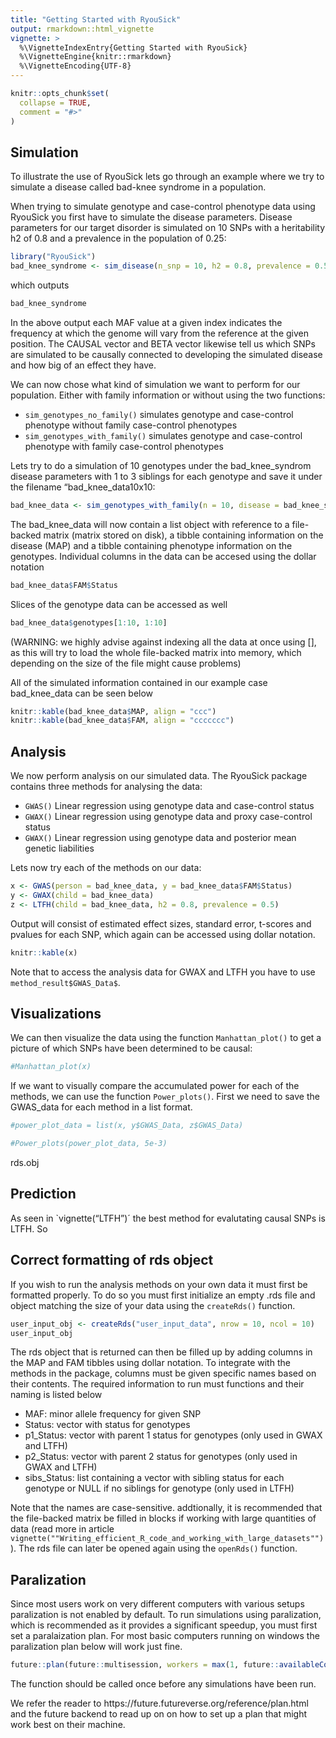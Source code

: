 ```yaml
---
title: "Getting Started with RyouSick"
output: rmarkdown::html_vignette
vignette: >
  %\VignetteIndexEntry{Getting Started with RyouSick}
  %\VignetteEngine{knitr::rmarkdown}
  %\VignetteEncoding{UTF-8}
---
```


```r
knitr::opts_chunk$set(
  collapse = TRUE,
  comment = "#>"
)
```

## Simulation
To illustrate the use of RyouSick lets go through an example where we try to simulate a disease called bad-knee syndrome in a population.

When trying to simulate genotype and case-control phenotype data using RyouSick you first have to simulate the disease parameters. 
Disease parameters for our target disorder is simulated on 10 SNPs with a heritability h2 of 0.8 and a prevalence in the population of 0.25:

```r
library("RyouSick")
bad_knee_syndrome <- sim_disease(n_snp = 10, h2 = 0.8, prevalence = 0.5)
```
which outputs 
```r
bad_knee_syndrome
```

In the above output each MAF value at a given index indicates the frequency at which the genome will vary from the reference at the given position. The CAUSAL vector and BETA vector likewise tell us which SNPs are simulated to be causally connected to developing the simulated disease and how big of an effect they have. 

We can now chose what kind of simulation we want to perform for our population. Either with family information or without using the two functions:

* `sim_genotypes_no_family()` simulates genotype and case-control phenotype without family case-control phenotypes
* `sim_genotypes_with_family()` simulates genotype and case-control phenotype with family case-control phenotypes

Lets try to do a simulation of 10 genotypes under the bad_knee_syndrom disease parameters with 1 to 3 siblings for each genotype and save it under the filename "bad_knee_data10x10: 

```r
bad_knee_data <- sim_genotypes_with_family(n = 10, disease = bad_knee_syndrome, path = "bad_knee_data10x10",n_sibs = c(1,2,3))
```

The bad_knee_data will now contain a list object with reference to a file-backed matrix (matrix stored on disk), a tibble containing information on the disease (MAP) and a tibble containing phenotype information on the genotypes. Individual columns in the data can be accesed using the dollar notation

```r
bad_knee_data$FAM$Status
```
Slices of the genotype data can be accessed as well
```r
bad_knee_data$genotypes[1:10, 1:10]

```
(WARNING: we highly advise against indexing all the data at once using [], as this will try to load the whole file-backed matrix into memory, which depending on the size of the file might cause problems)

All of the simulated information contained in our example case bad_knee_data can be seen below

```r
knitr::kable(bad_knee_data$MAP, align = "ccc")
knitr::kable(bad_knee_data$FAM, align = "ccccccc")
```




## Analysis
We now perform analysis on our simulated data. The RyouSick package contains three methods for analysing the data: 

 * `GWAS()` Linear regression using genotype data and case-control status  
 * `GWAX()` Linear regression using genotype data and proxy case-control status  
 * `GWAX()` Linear regression using genotype data and posterior mean genetic liabilities
 
Lets now try each of the methods on our data:

```r
x <- GWAS(person = bad_knee_data, y = bad_knee_data$FAM$Status)
y <- GWAX(child = bad_knee_data)
z <- LTFH(child = bad_knee_data, h2 = 0.8, prevalence = 0.5)

```

Output will consist of estimated effect sizes, standard error, t-scores and pvalues for each SNP, which again can be accessed using dollar notation.

```r
knitr::kable(x)
```
Note that to access the analysis data for GWAX and LTFH you have to use `method_result$GWAS_Data$`.

## Visualizations

We can then visualize the data using the function `Manhattan_plot()` to get a picture of which SNPs have been determined to be causal: 

```r
#Manhattan_plot(x)
```




If we want to visually compare the accumulated power for each of the methods, we can use the function `Power_plots()`. First we need to save the GWAS_data for each method in a list format.

```r
#power_plot_data = list(x, y$GWAS_Data, z$GWAS_Data)
```

```r
#Power_plots(power_plot_data, 5e-3)

```


rds.obj


## Prediction

As seen in `vignette("LTFH")´ the best method for evalutating causal SNPs is LTFH. So 



## Correct formatting of rds object

If you wish to run the analysis methods on your own data it must first be formatted properly. To do so you must first initialize an empty .rds file and object matching the size of your data using the `createRds()` function.

```r
user_input_obj <- createRds("user_input_data", nrow = 10, ncol = 10)
user_input_obj
```

The rds object that is returned can then be filled up by adding columns in the MAP and FAM tibbles using dollar notation. To integrate with the methods in the package, columns must be given specific names based on their contents. The required information to run must functions and their naming is listed below

* MAF:  minor allele frequency for given SNP
* Status:  vector with status for genotypes
* p1_Status:  vector with parent 1 status for genotypes (only used in GWAX and LTFH)
* p2_Status:  vector with parent 2 status for genotypes (only used in GWAX and LTFH)
* sibs_Status:  list containing a vector with sibling status for each genotype or NULL if no siblings for genotype (only used in LTFH)

Note that the names are case-sensitive. 
addtionally, it is recommended that the file-backed matrix be filled in blocks if working with large quantities of data (read more in article `vignette(""Writing_efficient_R_code_and_working_with_large_datasets"")`). The rds file can later be opened again using the `openRds()` function.


## Paralization

Since most users work on very different computers with various setups paralization is not enabled by default. To run simulations using paralization, which is recommended as it provides a significant speedup, you must first set a paralaization plan. For most basic computers running on windows the paralization plan below will work just fine. 

```r
future::plan(future::multisession, workers = max(1, future::availableCores(logical = F) - 1))
```

The function should be called once before any simulations have been run.

We refer the reader to https://future.futureverse.org/reference/plan.html and the future backend to read up on on how to set up a plan that might work best on their machine. 



